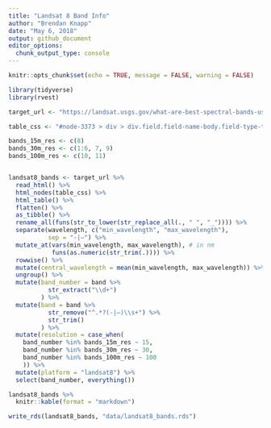```yaml
---
title: "Landsat 8 Band Info"
author: "Brendan Knapp"
date: "May 6, 2018"
output: github_document
editor_options: 
  chunk_output_type: console
---
```


```r
knitr::opts_chunk$set(echo = TRUE, message = FALSE, warning = FALSE)
```

```r
library(tidyverse)
library(rvest)
```

```r
target_url <- "https://landsat.usgs.gov/what-are-best-spectral-bands-use-my-study"

table_css <- "#node-3373 > div > div.field.field-name-body.field-type-text-with-summary.field-label-hidden > div > div > table:nth-child(5)"

bands_15m_res <- c(8)
bands_30m_res <- c(1:6, 7, 9)
bands_100m_res <- c(10, 11)


landsat8_bands <- target_url %>%
  read_html() %>% 
  html_nodes(table_css) %>% 
  html_table() %>% 
  flatten() %>% 
  as_tibble() %>% 
  rename_all(funs(str_to_lower(str_replace_all(., " ", "_")))) %>% 
  separate(wavelength, c("min_wavelength", "max_wavelength"), 
           sep = "-|–") %>% 
  mutate_at(vars(min_wavelength, max_wavelength), # in nm
            funs(as.numeric(str_trim(.)))) %>% 
  rowwise() %>% 
  mutate(central_wavelength = mean(min_wavelength, max_wavelength)) %>% 
  ungroup() %>% 
  mutate(band_number = band %>% 
           str_extract("\\d+")
         ) %>% 
  mutate(band = band %>% 
           str_remove("^.*?(-|–)\\s+") %>% 
           str_trim()
         ) %>% 
  mutate(resolution = case_when(
    band_number %in% bands_15m_res ~ 15,
    band_number %in% bands_30m_res ~ 30,
    band_number %in% bands_100m_res ~ 100
    )) %>% 
  mutate(platform = "landsat8") %>% 
  select(band_number, everything())
```

```r
landsat8_bands %>% 
  knitr::kable(format = "markdown")
```


```r
write_rds(landsat8_bands, "data/landsat8_bands.rds")
```



